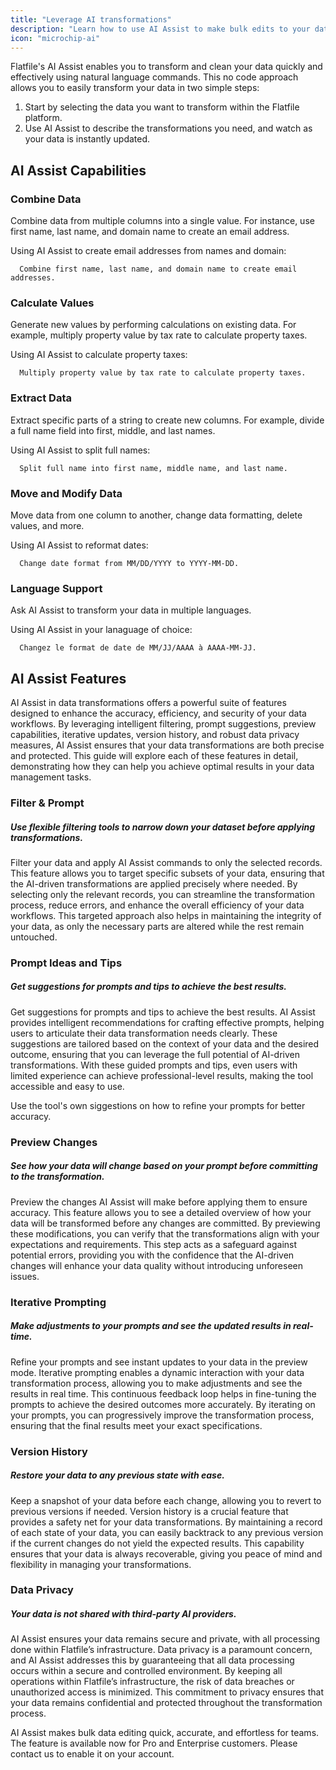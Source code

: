 ```yaml
---
title: "Leverage AI transformations"
description: "Learn how to use AI Assist to make bulk edits to your data efficiently and accurately."
icon: "microchip-ai"
---
```


<Snippet file="shared/dxpbanner.mdx" />

Flatfile's AI Assist enables you to transform and clean your data quickly and effectively using natural language commands. This no code approach allows you to easily transform your data in two simple steps:

1. Start by selecting the data you want to transform within the Flatfile platform.
2. Use AI Assist to describe the transformations you need, and watch as your data is instantly updated.

## AI Assist Capabilities

### Combine Data

Combine data from multiple columns into a single value. For instance, use first name, last name, and domain name to create an email address.

Using AI Assist to create email addresses from names and domain:


```plaintext
  Combine first name, last name, and domain name to create email addresses.
```

### Calculate Values

Generate new values by performing calculations on existing data. For example, multiply property value by tax rate to calculate property taxes.

Using AI Assist to calculate property taxes:

```plaintext
  Multiply property value by tax rate to calculate property taxes.
```


### Extract Data

Extract specific parts of a string to create new columns. For example, divide a full name field into first, middle, and last names.

Using AI Assist to split full names:


```plaintext
  Split full name into first name, middle name, and last name.
```


### Move and Modify Data

Move data from one column to another, change data formatting, delete values, and more.

Using AI Assist to reformat dates:

```plaintext
  Change date format from MM/DD/YYYY to YYYY-MM-DD.
```


### Language Support

Ask AI Assist to transform your data in multiple languages.

Using AI Assist in your lanaguage of choice:

```plaintext
  Changez le format de date de MM/JJ/AAAA à AAAA-MM-JJ.
```


## AI Assist Features

AI Assist in data transformations offers a powerful suite of features designed to enhance the accuracy, efficiency, and security of your data workflows. By leveraging intelligent filtering, prompt suggestions, preview capabilities, iterative updates, version history, and robust data privacy measures, AI Assist ensures that your data transformations are both precise and protected. 
This guide will explore each of these features in detail, demonstrating how they can help you achieve optimal results in your data management tasks.

### Filter & Prompt
##### Use flexible filtering tools to narrow down your dataset before applying transformations.

Filter your data and apply AI Assist commands to only the selected records.
This feature allows you to target specific subsets of your data, ensuring that the AI-driven transformations are applied precisely where needed.
By selecting only the relevant records, you can streamline the transformation process, reduce errors, and enhance the overall efficiency of your data workflows. This targeted approach also helps in maintaining the integrity of your data, as only the necessary parts are altered while the rest remain untouched.

### Prompt Ideas and Tips
##### Get suggestions for prompts and tips to achieve the best results. 

Get suggestions for prompts and tips to achieve the best results. 
AI Assist provides intelligent recommendations for crafting effective prompts, helping users to articulate their data transformation needs clearly. 
These suggestions are tailored based on the context of your data and the desired outcome, ensuring that you can leverage the full potential of AI-driven transformations. 
With these guided prompts and tips, even users with limited experience can achieve professional-level results, making the tool accessible and easy to use.

<Info>Use the tool's own siggestions on how to refine your prompts for better accuracy.</Info>

### Preview Changes
##### See how your data will change based on your prompt before committing to the transformation.

Preview the changes AI Assist will make before applying them to ensure accuracy. 
This feature allows you to see a detailed overview of how your data will be transformed before any changes are committed.
By previewing these modifications, you can verify that the transformations align with your expectations and requirements.
This step acts as a safeguard against potential errors, providing you with the confidence that the AI-driven changes will enhance your data quality without introducing unforeseen issues.

### Iterative Prompting
##### Make adjustments to your prompts and see the updated results in real-time.

Refine your prompts and see instant updates to your data in the preview mode. 
Iterative prompting enables a dynamic interaction with your data transformation process, allowing you to make adjustments and see the results in real time. 
This continuous feedback loop helps in fine-tuning the prompts to achieve the desired outcomes more accurately. 
By iterating on your prompts, you can progressively improve the transformation process, ensuring that the final results meet your exact specifications.

### Version History
##### Restore your data to any previous state with ease.

Keep a snapshot of your data before each change, allowing you to revert to previous versions if needed.
Version history is a crucial feature that provides a safety net for your data transformations.
By maintaining a record of each state of your data, you can easily backtrack to any previous version if the current changes do not yield the expected results.
This capability ensures that your data is always recoverable, giving you peace of mind and flexibility in managing your transformations.


### Data Privacy
##### Your data is not shared with third-party AI providers.

AI Assist ensures your data remains secure and private, with all processing done within Flatfile’s infrastructure.
Data privacy is a paramount concern, and AI Assist addresses this by guaranteeing that all data processing occurs within a secure and controlled environment.
By keeping all operations within Flatfile’s infrastructure, the risk of data breaches or unauthorized access is minimized.
This commitment to privacy ensures that your data remains confidential and protected throughout the transformation process.


<Note>AI Assist makes bulk data editing quick, accurate, and effortless for teams. The feature is available now for Pro and Enterprise customers. Please contact us to enable it on your account.</Note>